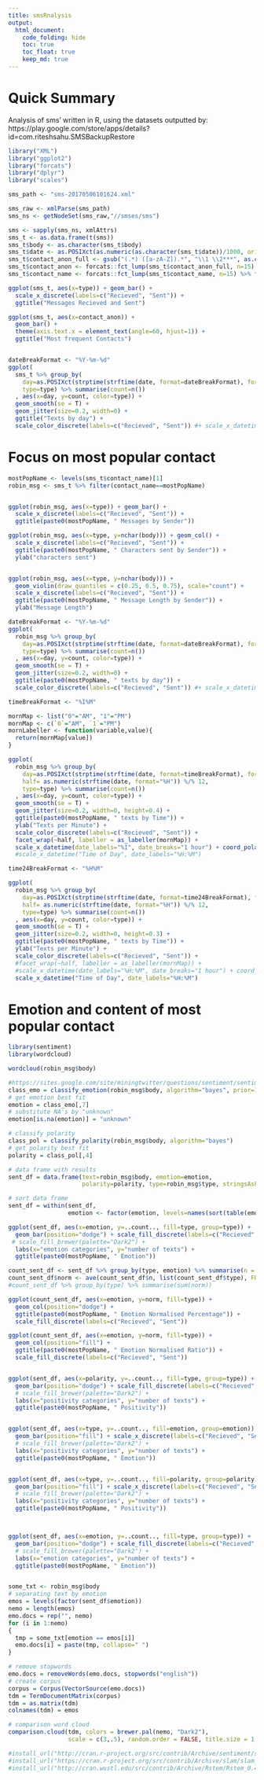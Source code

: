```yaml
---
title: smsRnalysis
output: 
  html_document:
    code_folding: hide
    toc: true
    toc_float: true
    keep_md: true
---
```


# Quick Summary

Analysis of sms' written in R, using the datasets outputted by:
https://play.google.com/store/apps/details?id=com.riteshsahu.SMSBackupRestore

```r
library("XML")
library("ggplot2")
library("forcats")
library("dplyr")
library("scales")

sms_path <- "sms-20170506101624.xml"

sms_raw <- xmlParse(sms_path)
sms_ns <- getNodeSet(sms_raw,"//smses/sms")

sms <- sapply(sms_ns, xmlAttrs)
sms_t <- as.data.frame(t(sms))
sms_t$body <- as.character(sms_t$body)
sms_t$date <- as.POSIXct(as.numeric(as.character(sms_t$date))/1000, origin="1970-01-01")
sms_t$contact_anon_full <- gsub("(.*) ([a-zA-Z]).*", "\\1 \\2***", as.character(sms_t$contact_name))
sms_t$contact_anon <- forcats::fct_lump(sms_t$contact_anon_full, n=15) %>% forcats::fct_infreq()
sms_t$contact_name <- forcats::fct_lump(sms_t$contact_name, n=15) %>% forcats::fct_infreq()

ggplot(sms_t, aes(x=type)) + geom_bar() +
  scale_x_discrete(labels=c("Recieved", "Sent")) + 
  ggtitle("Messages Recieved and Sent")

ggplot(sms_t, aes(x=contact_anon)) + 
  geom_bar() + 
  theme(axis.text.x = element_text(angle=60, hjust=1)) + 
  ggtitle("Most frequent Contacts")


dateBreakFormat <- "%Y-%m-%d"
ggplot(
  sms_t %>% group_by(
    day=as.POSIXct(strptime(strftime(date, format=dateBreakFormat), format=dateBreakFormat)),
    type=type) %>% summarise(count=n())
  , aes(x=day, y=count, color=type)) +
  geom_smooth(se = T) + 
  geom_jitter(size=0.2, width=0) +
  ggtitle("Texts by day") + 
  scale_color_discrete(labels=c("Recieved", "Sent")) #+ scale_x_datetime()

```

# Focus on most popular contact
```r
mostPopName <- levels(sms_t$contact_name)[1]
robin_msg <- sms_t %>% filter(contact_name==mostPopName)


ggplot(robin_msg, aes(x=type)) + geom_bar() +
  scale_x_discrete(labels=c("Recieved", "Sent")) + 
  ggtitle(paste0(mostPopName, " Messages by Sender"))

ggplot(robin_msg, aes(x=type, y=nchar(body))) + geom_col() +
  scale_x_discrete(labels=c("Recieved", "Sent")) + 
  ggtitle(paste0(mostPopName, " Characters sent by Sender")) +
  ylab("characters sent")


ggplot(robin_msg, aes(x=type, y=nchar(body))) + 
  geom_violin(draw_quantiles = c(0.25, 0.5, 0.75), scale="count") + 
  scale_x_discrete(labels=c("Recieved", "Sent")) +
  ggtitle(paste0(mostPopName, " Message Length by Sender")) +
  ylab("Message Length")

dateBreakFormat <- "%Y-%m-%d"
ggplot(
  robin_msg %>% group_by(
    day=as.POSIXct(strptime(strftime(date, format=dateBreakFormat), format=dateBreakFormat)),
    type=type) %>% summarise(count=n())
  , aes(x=day, y=count, color=type)) +
  geom_smooth(se = T) + 
  geom_jitter(size=0.2, width=0) +
  ggtitle(paste0(mostPopName, " texts by day")) + 
  scale_color_discrete(labels=c("Recieved", "Sent")) #+ scale_x_datetime()

timeBreakFormat <- "%I%M"

mornMap <- list("0"="AM", "1"="PM")
mornMap <- c(`0`="AM", `1`="PM")
mornLabeller <- function(variable,value){
  return(mornMap[value])
}

ggplot(
  robin_msg %>% group_by(
    day=as.POSIXct(strptime(strftime(date, format=timeBreakFormat), format=timeBreakFormat)),
    half= as.numeric(strftime(date, format="%H")) %/% 12,
    type=type) %>% summarise(count=n())
  , aes(x=day, y=count, color=type)) +
  geom_smooth(se = T) + 
  geom_jitter(size=0.2, width=0, height=0.4) +
  ggtitle(paste0(mostPopName, " texts by Time")) + 
  ylab("Texts per Minute") +
  scale_color_discrete(labels=c("Recieved", "Sent")) + 
  facet_wrap(~half, labeller = as_labeller(mornMap)) + 
  scale_x_datetime(date_labels="%I", date_breaks="1 hour") + coord_polar()
  #scale_x_datetime("Time of Day", date_labels="%H:%M")

time24BreakFormat <- "%H%M"

ggplot(
  robin_msg %>% group_by(
    day=as.POSIXct(strptime(strftime(date, format=time24BreakFormat), format=time24BreakFormat)),
    half= as.numeric(strftime(date, format="%H")) %/% 12,
    type=type) %>% summarise(count=n())
  , aes(x=day, y=count, color=type)) +
  geom_smooth(se = T) + 
  geom_jitter(size=0.2, width=0, height=0.3) +
  ggtitle(paste0(mostPopName, " texts by Time")) + 
  ylab("Texts per Minute") +
  scale_color_discrete(labels=c("Recieved", "Sent")) + 
  #facet_wrap(~half, labeller = as_labeller(mornMap)) + 
  #scale_x_datetime(date_labels="%H:%M", date_breaks="1 hour") + coord_polar()
  scale_x_datetime("Time of Day", date_labels="%H:%M")
```

# Emotion and content of most popular contact
```r

library(sentiment)
library(wordcloud)

wordcloud(robin_msg$body)

#https://sites.google.com/site/miningtwitter/questions/sentiment/sentiment
class_emo = classify_emotion(robin_msg$body, algorithm="bayes", prior=1.0)
# get emotion best fit
emotion = class_emo[,7]
# substitute NA's by "unknown"
emotion[is.na(emotion)] = "unknown"

# classify polarity
class_pol = classify_polarity(robin_msg$body, algorithm="bayes")
# get polarity best fit
polarity = class_pol[,4]

# data frame with results
sent_df = data.frame(text=robin_msg$body, emotion=emotion,
                     polarity=polarity, type=robin_msg$type, stringsAsFactors=FALSE)

# sort data frame
sent_df = within(sent_df,
                 emotion <- factor(emotion, levels=names(sort(table(emotion), decreasing=TRUE))))

ggplot(sent_df, aes(x=emotion, y=..count.., fill=type, group=type)) +
  geom_bar(position="dodge") + scale_fill_discrete(labels=c("Recieved", "Sent")) +
 # scale_fill_brewer(palette="Dark2") +
  labs(x="emotion categories", y="number of texts") +
  ggtitle(paste0(mostPopName, " Emotion"))

count_sent_df <- sent_df %>% group_by(type, emotion) %>% summarise(n = n()) %>% select(type, emotion, n)
count_sent_df$norm <- ave(count_sent_df$n, list(count_sent_df$type), FUN=function(L) L/sum(L))
#count_sent_df %>% group_by(type) %>% summarise(sum(norm))

ggplot(count_sent_df, aes(x=emotion, y=norm, fill=type)) +
  geom_col(position="dodge") + 
  ggtitle(paste0(mostPopName, " Emotion Normalised Percentage")) +
  scale_fill_discrete(labels=c("Recieved", "Sent"))

ggplot(count_sent_df, aes(x=emotion, y=norm, fill=type)) +
  geom_col(position="fill") + 
  ggtitle(paste0(mostPopName, " Emotion Normalised Ratio")) +
  scale_fill_discrete(labels=c("Recieved", "Sent"))


ggplot(sent_df, aes(x=polarity, y=..count.., fill=type, group=type)) +
  geom_bar(position="dodge") + scale_fill_discrete(labels=c("Recieved", "Sent")) +
  # scale_fill_brewer(palette="Dark2") +
  labs(x="positivity categories", y="number of texts") +
  ggtitle(paste0(mostPopName, " Positivity"))


ggplot(sent_df, aes(x=type, y=..count.., fill=emotion, group=emotion)) +
  geom_bar(position="fill") + scale_x_discrete(labels=c("Recieved", "Sent")) +
  # scale_fill_brewer(palette="Dark2") +
  labs(x="positivity categories", y="number of texts") +
  ggtitle(paste0(mostPopName, " Emotion"))


ggplot(sent_df, aes(x=type, y=..count.., fill=polarity, group=polarity)) +
  geom_bar(position="fill") + scale_x_discrete(labels=c("Recieved", "Sent")) +
  # scale_fill_brewer(palette="Dark2") +
  labs(x="positivity categories", y="number of texts") +
  ggtitle(paste0(mostPopName, " Positivity"))



ggplot(sent_df, aes(x=emotion, y=..count.., fill=type, group=type)) +
  geom_bar(position="dodge") + scale_fill_discrete(labels=c("Recieved", "Sent")) +
  # scale_fill_brewer(palette="Dark2") +
  labs(x="emotion categories", y="number of texts") +
  ggtitle(paste0(mostPopName, " Emotion"))


some_txt <- robin_msg$body
# separating text by emotion
emos = levels(factor(sent_df$emotion))
nemo = length(emos)
emo.docs = rep("", nemo)
for (i in 1:nemo)
{
  tmp = some_txt[emotion == emos[i]]
  emo.docs[i] = paste(tmp, collapse=" ")
}

# remove stopwords
emo.docs = removeWords(emo.docs, stopwords("english"))
# create corpus
corpus = Corpus(VectorSource(emo.docs))
tdm = TermDocumentMatrix(corpus)
tdm = as.matrix(tdm)
colnames(tdm) = emos

# comparison word cloud
comparison.cloud(tdm, colors = brewer.pal(nemo, "Dark2"),
                 scale = c(3,.5), random.order = FALSE, title.size = 1.5)

#install_url("http://cran.r-project.org/src/contrib/Archive/sentiment/sentiment_0.2.tar.gz")
#install_url("https://cran.r-project.org/src/contrib/Archive/slam/slam_0.1-37.tar.gz")
#install_url("http://cran.wustl.edu/src/contrib/Archive/Rstem/Rstem_0.4-1.tar.gz")
```